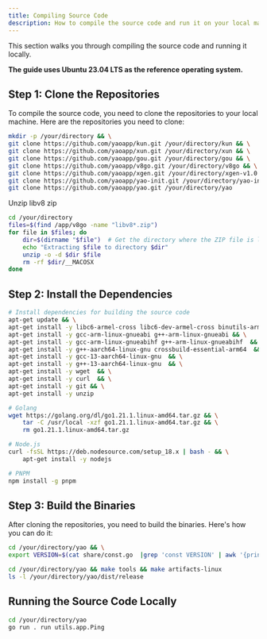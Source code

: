```yaml
---
title: Compiling Source Code
description: How to compile the source code and run it on your local machine.
---
```


This section walks you through compiling the source code and running it locally.

**The guide uses Ubuntu 23.04 LTS as the reference operating system.**

## Step 1: Clone the Repositories

To compile the source code, you need to clone the repositories to your local machine. Here are the repositories you need to clone:

```bash
mkdir -p /your/directory && \
git clone https://github.com/yaoapp/kun.git /your/directory/kun && \
git clone https://github.com/yaoapp/xun.git /your/directory/xun && \
git clone https://github.com/yaoapp/gou.git /your/directory/gou && \
git clone https://github.com/yaoapp/v8go.git /your/directory/v8go && \
git clone https://github.com/yaoapp/xgen.git /your/directory/xgen-v1.0 && \
git clone https://github.com/yaoapp/yao-init.git /your/directory/yao-init && \
git clone https://github.com/yaoapp/yao.git /your/directory/yao
```

Unzip libv8 zip

```bash
cd /your/directory
files=$(find /app/v8go -name "libv8*.zip")
for file in $files; do
    dir=$(dirname "$file")  # Get the directory where the ZIP file is located
    echo "Extracting $file to directory $dir"
    unzip -o -d $dir $file
    rm -rf $dir/__MACOSX
done
```

## Step 2: Install the Dependencies

```bash
# Install dependencies for building the source code
apt-get update && \
apt-get install -y libc6-armel-cross libc6-dev-armel-cross binutils-arm-linux-gnueabi libncurses5-dev build-essential bison flex libssl-dev bc && \
apt-get install -y gcc-arm-linux-gnueabi g++-arm-linux-gnueabi && \
apt-get install -y gcc-arm-linux-gnueabihf g++-arm-linux-gnueabihf  && \
apt-get install -y g++-aarch64-linux-gnu crossbuild-essential-arm64  && \
apt-get install -y gcc-13-aarch64-linux-gnu  && \
apt-get install -y g++-13-aarch64-linux-gnu  && \
apt-get install -y wget  && \
apt-get install -y curl  && \
apt-get install -y git && \
apt-get install -y unzip

# Golang
wget https://golang.org/dl/go1.21.1.linux-amd64.tar.gz && \
    tar -C /usr/local -xzf go1.21.1.linux-amd64.tar.gz && \
    rm go1.21.1.linux-amd64.tar.gz

# Node.js
curl -fsSL https://deb.nodesource.com/setup_18.x | bash - && \
    apt-get install -y nodejs

# PNPM
npm install -g pnpm
```

## Step 3: Build the Binaries

After cloning the repositories, you need to build the binaries. Here's how you can do it:

```bash
cd /your/directory/yao && \
export VERSION=$(cat share/const.go  |grep 'const VERSION' | awk '{print $4}' | sed "s/\"//g")

cd /your/directory/yao && make tools && make artifacts-linux
ls -l /your/directory/yao/dist/release
```

## Running the Source Code Locally

```bash
cd /your/directory/yao
go run . run utils.app.Ping
```

